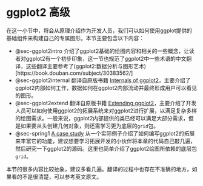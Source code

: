 # ggplot2 高级 {#sec-ggplot2advanced}

在这一小节中，将会从原理介绍作为开发人员，我们可以如何使用ggplot提供的基础组件来构建自己的专属图形。本节主要包含以下内容：

-   @sec-ggplot2intro 介绍了ggplot2基础的绘图内容和相关的一些概念，让读者对ggplot2有一个初步印象，这一节也规范了ggplot2中一些术语的中文翻译，这些翻译主要参考了(ggplot2:数据分析与图形艺术)\[https://book.douban.com/subject/30383562/\]
-   @sec-ggplot2internal 翻译自原版书籍 [Internals of ggplot2](https://ggplot2-book.org/internals)，主要介绍了ggplot2内部如何工作，数据如何在ggplot2内部流动并最终形成用户可以看见的图形。
-   @sec-ggplot2extend 翻译自原版书籍 [Extending ggplot2](https://ggplot2-book.org/extensions)，主要介绍了开发人员可以如何使用ggplot2的拓展系统来对ggplot2进行扩展，以满足复杂多样的绘图需求。一般来说，ggplot2内部提供的类已经可以满足大部分需求，但是如果要从头创建几何对象，则还需学习更为底层的`grid`包。
-   @sec-spring1 [A case study](https://ggplot2-book.org/ext-springs) 从一个实际例子介绍了如何编写ggplot2的拓展来丰富它的功能，建议想要学习拓展开发的小伙伴将本章的代码自己敲几遍，然后研究一下ggplot2的源码。这里也简单介绍了ggplot2绘图所依赖的底层包`grid`。

本节的很多内容比较抽象，建议多看几遍。翻译的过程中也存在不准确的地方，如果看的不是很清楚，可以参考英文原文。